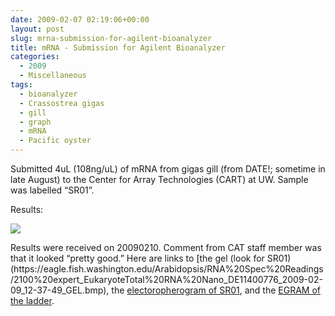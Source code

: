 ```yaml
---
date: 2009-02-07 02:19:06+00:00
layout: post
slug: mrna-submission-for-agilent-bioanalyzer
title: mRNA - Submission for Agilent Bioanalyzer
categories:
  - 2009
  - Miscellaneous
tags:
  - bioanalyzer
  - Crassostrea gigas
  - gill
  - graph
  - mRNA
  - Pacific oyster
---
```


Submitted 4uL (108ng/uL) of mRNA from gigas gill (from DATE!; sometime in late August) to the Center for Array Technologies (CART) at UW. Sample was labelled "SR01".

Results:

![](https://eagle.fish.washington.edu/Arabidopsis/Bioanalyzer%20Data/20090209_Gigas_RNA/20090209_Gigas_LABELED.jpg)

Results were received on 20090210. Comment from CAT staff member was that it looked "pretty good." Here are links to [the gel (look for SR01)(https://eagle.fish.washington.edu/Arabidopsis/RNA%20Spec%20Readings/2100%20expert_EukaryoteTotal%20RNA%20Nano_DE11400776_2009-02-09_12-37-49_GEL.bmp), the [electoropherogram of SR01](http://eagle.fish.washington.edu/Arabidopsis/RNA%20Spec%20Readings/2100%20expert_EukaryoteTotal%20RNA%20Nano_DE11400776_2009-02-09_12-37-49_EGRAM_Sample9.bmp), and the [EGRAM of the ladder](http://eagle.fish.washington.edu/Arabidopsis/RNA%20Spec%20Readings/2100%20expert_EukaryoteTotal%20RNA%20Nano_DE11400776_2009-02-09_12-37-49_EGRAM_Ladder.bmp).
